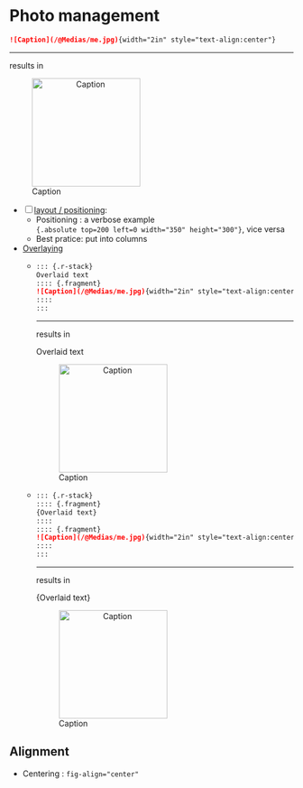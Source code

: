 # Photo management {.scrollable}

::: {.callout-tip icon=false title="Codeblock template: Image" } 

```.markdown
![Caption](/@Medias/me.jpg){width="2in" style="text-align:center"}
```
---
results in 

![Caption](/@Medias/me.jpg){width="2in" style="text-align:center"}

:::

- [ ] [layout / positioning](https://quarto.org/docs/presentations/revealjs/advanced.html#absolute-position): 
  - Positioning : a verbose example  
    `{.absolute top=200 left=0 width="350" height="300"}`, vice versa
  - Best pratice: put into columns
- [Overlaying](https://quarto.org/docs/presentations/revealjs/advanced.html#stack-layout)
  - ::: {.callout-tip icon=false title="Codeblock template: Overlaid image, 1 step" } 
    ```.markdown
    ::: {.r-stack}
    Overlaid text
    :::: {.fragment}
    ![Caption](/@Medias/me.jpg){width="2in" style="text-align:center"}
    ::::
    :::
    ```
    ---
    results in 


    ::: {.r-stack}

    Overlaid text

    :::: {.fragment}
    ![Caption](/@Medias/me.jpg){width="2in" style="text-align:center"}
    ::::
    
    :::
    
    :::
  - ::: {.callout-tip icon=false title="Codeblock template: Overlaid image, 2 steps" } 
    ```.markdown
    ::: {.r-stack}
    :::: {.fragment}
    {Overlaid text}
    ::::
    :::: {.fragment}
    ![Caption](/@Medias/me.jpg){width="2in" style="text-align:center"}
    ::::
    :::
    ```
    ---
    results in 

    ::: {.r-stack}
    :::: {.fragment}
    {Overlaid text}
    ::::
    :::: {.fragment}
    ![Caption](/@Medias/me.jpg){width="2in" style="text-align:center"}
    ::::
    :::
    
    :::

## Alignment 
- Centering : `fig-align="center"`